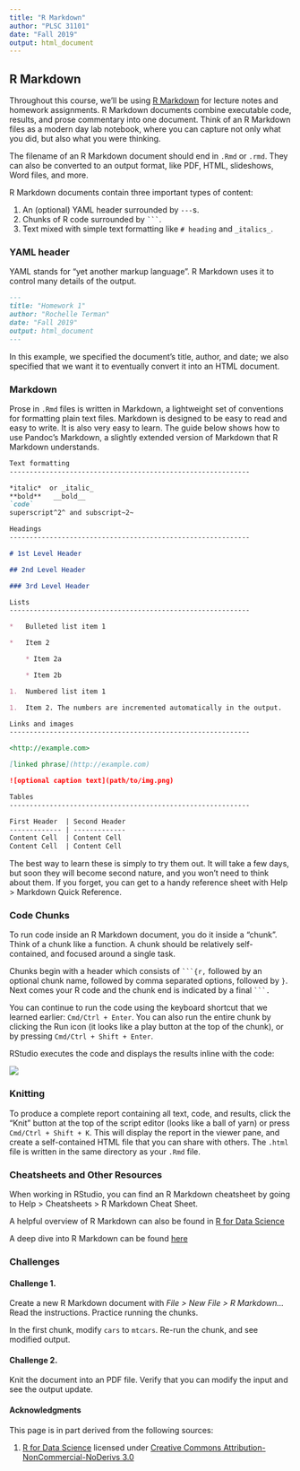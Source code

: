 ```yaml
---
title: "R Markdown"
author: "PLSC 31101"
date: "Fall 2019"
output: html_document
---
```


## R Markdown

Throughout this course, we'll be using [R Markdown](http://rmarkdown.rstudio.com>) for lecture notes and homework assignments. R Markdown documents combine executable code, results, and prose commentary into one document. Think of an R Markdown files as a modern day lab notebook, where you can capture not only what you did, but also what you were thinking.

The filename of an R Markdown document should end in `.Rmd` or `.rmd`. They can also be converted to an output format, like PDF, HTML, slideshows, Word files, and more. 

R Markdown documents contain three important types of content:

1. An (optional) YAML header surrounded by `---`s.
2. Chunks of R code surrounded by ` ``` `.
3. Text mixed with simple text formatting like `# heading` and `_italics_`.

### YAML header

YAML stands for "yet another markup language". R Markdown uses it to control many details of the output.

```md
---
title: "Homework 1"
author: "Rochelle Terman"
date: "Fall 2019"
output: html_document
---
```

In this example, we specified the document's title, author, and date; we also specified that we want it to eventually convert it into an HTML document.

### Markdown

Prose in `.Rmd` files is written in Markdown, a lightweight set of conventions for formatting plain text files. Markdown is designed to be easy to read and easy to write. It is also very easy to learn. The guide below shows how to use Pandoc’s Markdown, a slightly extended version of Markdown that R Markdown understands.

```md
Text formatting 
------------------------------------------------------------

*italic*  or _italic_
**bold**   __bold__
`code`
superscript^2^ and subscript~2~

Headings
------------------------------------------------------------

# 1st Level Header

## 2nd Level Header

### 3rd Level Header

Lists
------------------------------------------------------------

*   Bulleted list item 1

*   Item 2

    * Item 2a

    * Item 2b

1.  Numbered list item 1

1.  Item 2. The numbers are incremented automatically in the output.

Links and images
------------------------------------------------------------

<http://example.com>

[linked phrase](http://example.com)

![optional caption text](path/to/img.png)

Tables 
------------------------------------------------------------

First Header  | Second Header
------------- | -------------
Content Cell  | Content Cell
Content Cell  | Content Cell
```

The best way to learn these is simply to try them out. It will take a few days, but soon they will become second nature, and you won’t need to think about them. If you forget, you can get to a handy reference sheet with Help > Markdown Quick Reference.

### Code Chunks

To run code inside an R Markdown document, you do it inside a "chunk". Think of a chunk like a function. A chunk should be relatively self-contained, and focused around a single task.

Chunks begin with a header which consists of ` ```{r,` followed by an optional chunk name, followed by comma separated options, followed by `}`. Next comes your R code and the chunk end is indicated by a final ` ```.`

You can continue to run the code using the keyboard shortcut that we learned earlier: `Cmd/Ctrl + Enter`. You can also run the entire chunk by clicking the Run icon (it looks like a play button at the top of the chunk), or by pressing `Cmd/Ctrl + Shift + Enter`.

RStudio executes the code and displays the results inline with the code:

![](img/r-markdown.png)

### Knitting

To produce a complete report containing all text, code, and results, click the "Knit" button at the top of the script editor (looks like a ball of yarn) or press `Cmd/Ctrl + Shift + K`. This will display the report in the viewer pane, and create a self-contained HTML file that you can share with others. The `.html` file is written in the same directory as your `.Rmd` file.

### Cheatsheets and Other Resources

When working in RStudio, you can find an R Markdown cheatsheet by going to Help > Cheatsheets > R Markdown Cheat Sheet. 

A helpful overview of R Markdown can also be found in [R for Data Science](https://r4ds.had.co.nz/r-markdown.html)

A deep dive into R Markdown can be found [here](https://bookdown.org/yihui/rmarkdown/)

### Challenges

#### Challenge 1. {-}

Create a new R Markdown document with *File > New File > R Markdown...* Read the instructions. Practice running the chunks. 

In the first chunk, modify `cars` to `mtcars`. Re-run the chunk, and see modified output. 

#### Challenge 2. {-}

Knit the document into an PDF file. Verify that you can modify the input and see the output update.

#### Acknowledgments {-}

This page is in part derived from the following sources:

1. [R for Data Science](https://r4ds.had.co.nz) licensed under [Creative Commons Attribution-NonCommercial-NoDerivs 3.0](https://creativecommons.org/licenses/by-nc-nd/3.0/us/)

